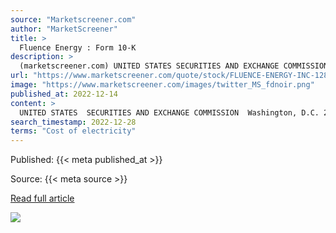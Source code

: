```yaml
---
source: "Marketscreener.com"
author: "MarketScreener"
title: >
  Fluence Energy : Form 10-K
description: >
  (marketscreener.com) UNITED STATES SECURITIES AND EXCHANGE COMMISSION Washington, D.C. 20549 FORM 10-K ...https://www.marketscreener.com/quote/stock/FLUENCE-ENERGY-INC-128691270/news/Fluence-Energy-Form-10-K-425…
url: "https://www.marketscreener.com/quote/stock/FLUENCE-ENERGY-INC-128691270/news/Fluence-Energy-Form-10-K-42547302/?utm_medium=RSS&utm_content=20221214"
image: "https://www.marketscreener.com/images/twitter_MS_fdnoir.png"
published_at: 2022-12-14
content: >
  UNITED STATES  SECURITIES AND EXCHANGE COMMISSION  Washington, D.C. 20549  FORM 10-K  <table><tr><td></td><td></td><td></td><td></td><td></td><td></td></tr><tr><td>x  </td><td>ANNUAL REPORT PURSUANT … [+616368 chars]
search_timestamp: 2022-12-28
terms: "Cost of electricity"
---
```



Published: {{< meta published_at >}}


Source: {{< meta source >}}


[Read full article]({{< meta url >}})



![](`r rmarkdown::metadata$image[1]`)
